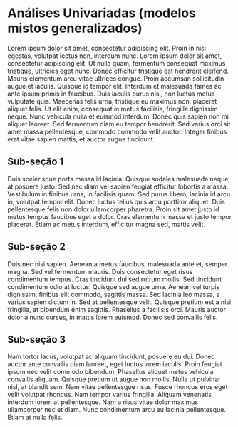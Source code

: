 # Análises Univariadas (modelos mistos generalizados) 

Lorem ipsum dolor sit amet, consectetur adipiscing elit. Proin in nisi egestas, volutpat lectus non, interdum nunc. Lorem ipsum dolor sit amet, consectetur adipiscing elit. Ut nulla quam, fermentum consequat maximus tristique, ultricies eget nunc. Donec efficitur tristique est hendrerit eleifend. Mauris elementum arcu vitae ultrices congue. Proin accumsan sollicitudin augue et iaculis. Quisque id tempor elit. Interdum et malesuada fames ac ante ipsum primis in faucibus. Duis iaculis purus nisi, non luctus metus vulputate quis. Maecenas felis urna, tristique eu maximus non, placerat aliquet felis. Ut elit enim, consequat in metus facilisis, fringilla dignissim neque. Nunc vehicula nulla et euismod interdum. Donec quis sapien non mi aliquet laoreet. Sed fermentum diam eu tempor hendrerit. Sed varius orci sit amet massa pellentesque, commodo commodo velit auctor. Integer finibus erat vitae sapien mattis, et auctor augue tincidunt.

## Sub-seção 1

Duis scelerisque porta massa id lacinia. Quisque sodales malesuada neque, at posuere justo. Sed nec diam vel sapien feugiat efficitur lobortis a massa. Vestibulum in finibus urna, in facilisis quam. Sed purus libero, lacinia id arcu in, volutpat tempor elit. Donec luctus tellus quis arcu porttitor aliquet. Duis pellentesque felis non dolor ullamcorper pharetra. Proin sit amet justo id metus tempus faucibus eget a dolor. Cras elementum massa et justo tempor placerat. Etiam ac metus interdum, efficitur magna sed, mattis velit. 

## Sub-seção 2

Duis nec nisi sapien. Aenean a metus faucibus, malesuada ante et, semper magna. Sed vel fermentum mauris. Duis consectetur eget risus condimentum tempus. Cras tincidunt dui sed rutrum mollis. Sed tincidunt condimentum odio at luctus. Quisque sed augue urna. Aenean vel turpis dignissim, finibus elit commodo, sagittis massa. Sed lacinia leo massa, a varius sapien dictum in. Sed at pellentesque velit. Quisque pretium est a nisi fringilla, at bibendum enim sagittis. Phasellus a facilisis orci. Mauris auctor dolor a nunc cursus, in mattis lorem euismod. Donec sed convallis felis. 

## Sub-seção 3

Nam tortor lacus, volutpat ac aliquam tincidunt, posuere eu dui. Donec auctor ante convallis diam laoreet, eget luctus lorem iaculis. Proin feugiat ipsum nec velit commodo bibendum. Phasellus aliquet metus vehicula convallis aliquam. Quisque pretium ut augue non mollis. Nulla ut pulvinar nisl, at blandit sem. Nam vitae pellentesque risus. Fusce rhoncus eros eget velit volutpat rhoncus. Nam tempor varius fringilla. Aliquam venenatis interdum lorem at pellentesque. Nam a risus vitae dolor maximus ullamcorper nec et diam. Nunc condimentum arcu eu lacinia pellentesque. Etiam at nulla felis. 
